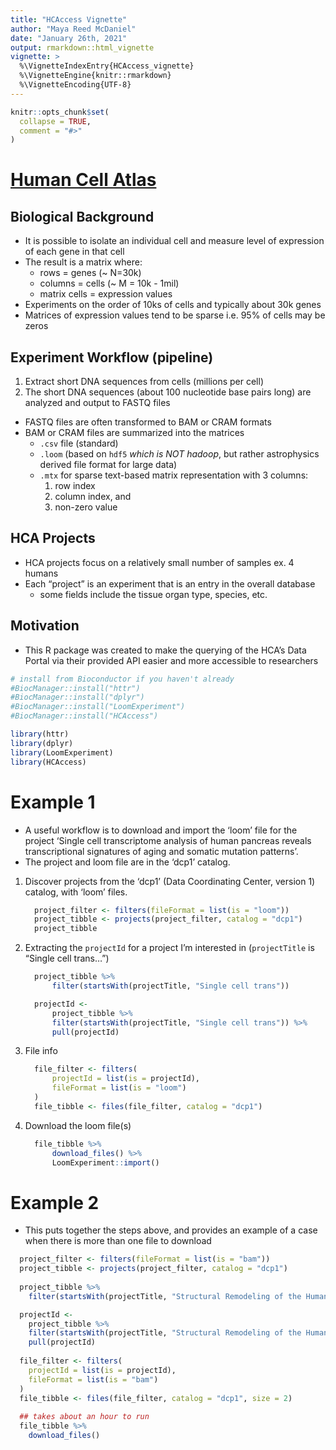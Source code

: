 ```yaml
---
title: "HCAccess Vignette"
author: "Maya Reed McDaniel"
date: "January 26th, 2021"
output: rmarkdown::html_vignette
vignette: >
  %\VignetteIndexEntry{HCAccess_vignette}
  %\VignetteEngine{knitr::rmarkdown}
  %\VignetteEncoding{UTF-8}
---
```


```r
knitr::opts_chunk$set(
  collapse = TRUE,
  comment = "#>"
)
```
# [Human Cell Atlas](https://data.humancellatlas.org/)
## Biological Background
- It is possible to isolate an individual cell and measure level of expression
of each gene in that cell
- The result is a matrix where:
    - rows = genes (~ N=30k)
    - columns = cells (~ M = 10k - 1mil)
    - matrix cells = expression values
- Experiments on the order of 10ks of cells and typically about 30k genes
- Matrices of expression values tend to be sparse i.e. 95% of cells may be zeros

## Experiment Workflow (pipeline)
1. Extract short DNA sequences from cells (millions per cell)
2. The short DNA sequences (about 100 nucleotide base pairs long) are analyzed
and output to FASTQ files
  - FASTQ files are often transformed to BAM or CRAM formats
  - BAM or CRAM files are summarized into the matrices
    - `.csv` file (standard)
    - `.loom` (based on `hdf5` *which is NOT hadoop*, but rather astrophysics
    derived file format for large data)
    - `.mtx` for sparse text-based matrix representation with 3 columns:
      1. row index
      2. column index, and
      3. non-zero value 

## HCA Projects
- HCA projects focus on a relatively small number of samples ex. 4 humans
- Each "project" is an experiment that is an entry in the overall database
    - some fields include the tissue organ type, species, etc.
    
## Motivation
- This R package was created to make the querying of the HCA's Data Portal via
their provided API easier and more accessible to researchers

```r
# install from Bioconductor if you haven't already
#BiocManager::install("httr")
#BiocManager::install("dplyr")
#BiocManager::install("LoomExperiment")
#BiocManager::install("HCAccess")

library(httr)
library(dplyr)
library(LoomExperiment)
library(HCAccess)

```

# Example 1
- A useful workflow is to download and import the 'loom' file for the project
'Single cell transcriptome analysis of human pancreas reveals transcriptional signatures of aging and somatic mutation patterns'.
- The project and loom file are in the 'dcp1' catalog.

1. Discover projects from the 'dcp1' (Data Coordinating Center, version 1) catalog, with 'loom' files.

    ```r
      project_filter <- filters(fileFormat = list(is = "loom"))
      project_tibble <- projects(project_filter, catalog = "dcp1")
      project_tibble
    ```

2. Extracting the `projectId` for a project I'm interested in
(`projectTitle` is "Single cell trans...")

    ```r
      project_tibble %>%
          filter(startsWith(projectTitle, "Single cell trans"))
      
      projectId <-
          project_tibble %>%
          filter(startsWith(projectTitle, "Single cell trans")) %>%
          pull(projectId)
    ```

3. File info

    ```r
      file_filter <- filters(
          projectId = list(is = projectId),
          fileFormat = list(is = "loom")
      )
      file_tibble <- files(file_filter, catalog = "dcp1")
    ```
    
4. Download the loom file(s)

    ```r
      file_tibble %>%
          download_files() %>%
          LoomExperiment::import()
    ```
    

# Example 2
- This puts together the steps above, and provides an example of a case when
there is more than one file to download

```r
  project_filter <- filters(fileFormat = list(is = "bam"))
  project_tibble <- projects(project_filter, catalog = "dcp1")
  
  project_tibble %>%
    filter(startsWith(projectTitle, "Structural Remodeling of the Human"))

  projectId <-
    project_tibble %>%
    filter(startsWith(projectTitle, "Structural Remodeling of the Human")) %>%
    pull(projectId)
  
  file_filter <- filters(
    projectId = list(is = projectId),
    fileFormat = list(is = "bam")
  )
  file_tibble <- files(file_filter, catalog = "dcp1", size = 2)
  
  ## takes about an hour to run
  file_tibble %>%
    download_files()
```